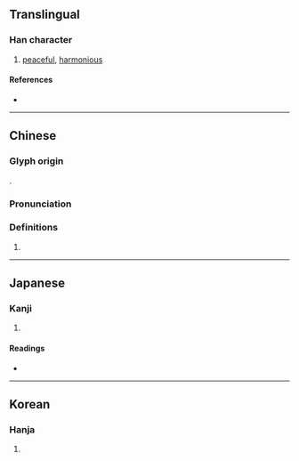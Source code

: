 {{character info/new}}
==Translingual==

===Han character===
{{Han char|rn=19|rad=力|as=13|sn=15|four=46430|canj=KSWP|ids=⿰劦思}}

# [[peaceful]], [[harmonious]]

====References====
* {{Han ref|kx=0149.310|dkj=02458|dj=0337.140|hdz=10381.150|uh=52F0|ud=21232|bh=BC45|bd=48197}}

----

==Chinese==
{{zh-forms}}

===Glyph origin===
{{Han etym}}
{{Han compound|劦|思|c1=p|c2=s|ls=psc}}.

===Pronunciation===
{{zh-pron
|m=xié
|c=hip3,hip6
|h=pfs=
|md=
|mn=
|w=
|mc=y
|oc=y
|cat=
}}

===Definitions===
{{zh-hanzi}}

# {{rfdef|lang=zh}}

----

==Japanese==

===Kanji===
{{ja-kanji|grade=|rs=力13}}

# {{defn|lang=ja|sort=力13}}

====Readings====
* {{ja-readings|on=[[きょう]] (kyō), [[ぎょう]] (gyō)|kun=[[かなう]] (kanau), [[あう]] (au)}}

----

==Korean==

===Hanja===
{{ko-hanja|hangeul=협|rv=hyeop|mr=hyŏp}}

# {{defn|lang=ko|sort=力13}}